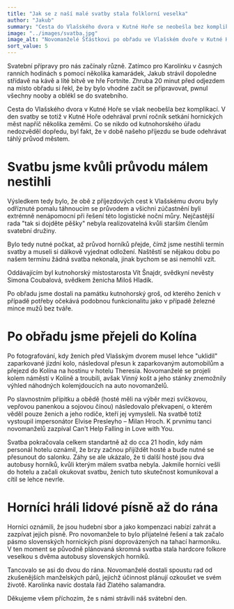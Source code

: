 ```yaml
---
title: "Jak se z naší malé svatby stala folklorní veselka"
author: "Jakub"
summary: "Cesta do Vlašského dvora v Kutné Hoře se neobešla bez komplikací. V den svatby se totiž v Kutné Hoře odehrával první ročník setkání hornických měst napříč několika zeměmi."
image: "../images/svatba.jpg"
image_alt: "Novomanželé Šťástkovi po obřadu ve Vlašském dvoře v Kutné Hoře."
sort_value: 5
---
```


Svatební přípravy pro nás začínaly různě. Zatímco pro Karolínku v časných ranních hodinách s pomocí několika kamarádek, Jakub strávil dopoledne střídavě na kávě a líté bitvě ve hře Fortnite. Zhruba 20 minut před odjezdem na místo obřadu si řekl, že by bylo vhodné začít se připravovat, pwnul všechny nooby a oblékl se do svatebního.

Cesta do Vlašského dvora v Kutné Hoře se však neobešla bez komplikací. V den svatby se totiž v Kutné Hoře odehrával první ročník setkání hornických měst napříč několika zeměmi. Co se nikdo od kutnohorského úřadu nedozvěděl dopředu, byl fakt, že v době našeho příjezdu se bude odehrávat táhlý průvod městem.

# Svatbu jsme kvůli průvodu málem nestihli

Výsledkem tedy bylo, že obě z příjezdových cest k Vlašskému dvoru byly odříznuté pomalu táhnoucím se průvodem a všichni zúčastnění byli extrémně nenápomocní při řešení této logistické noční můry. Nejčastější rada "tak si dojděte pěšky" nebyla realizovatelná kvůli starším členům svatební družiny.

Bylo tedy nutné počkat, až průvod horníků přejde, čímž jsme nestihli termín svatby a museli si dálkově vyjednat odložení. Naštěstí se nějakou dobu po našem termínu žádná svatba nekonala, jinak bychom se asi nemohli vzít.

Oddávajícím byl kutnohorský místostarosta Vít Šnajdr, svědkyní nevěsty Simona Coubalová, svědkem ženicha Miloš Hladík.

Po obřadu jsme dostali na památku kutnohorský groš, od kterého ženich v případě potřeby očekává podobnou funkcionalitu jako v případě železné mince mužů bez tváře.

# Po obřadu jsme přejeli do Kolína

Po fotografování, kdy ženich před Vlašským dvorem musel lehce "uklidil" zaparkované jízdní kolo, následoval přesun k zaparkovaným automobilům a přejezd do Kolína na hostinu v hotelu Theresia. Novomanželé se projeli kolem náměstí v Kolíně a troubili, avšak Vinný košt a jeho stánky znemožnily výhled náhodných kolemjdoucích na auto novomanželů.

Po slavnostním přípitku a obědě (hosté měli na výběr mezi svíčkovou, vepřovou panenkou a sojovou čínou) následovalo překvapení, o kterém věděl pouze ženich a jeho rodiče, kteří jej vymysleli. Na svatbě totiž vystoupil impersonátor Elvise Presleyho – Milan Hroch. K prvnímu tanci novomanželů zazpíval Can't Help Falling in Love with You.

Svatba pokračovala celkem standartně až do cca 21 hodin, kdy nám personál hotelu oznámil, že brzy začnou přijíždět hosté a bude nutné se přesunout do salonku. Záhy se ale ukázalo, že ti další hosté jsou dva autobusy horníků, kvůli kterým málem svatba nebyla. Jakmile horníci vešli do hotelu a začali okukovat svatbu, ženich tuto skutečnost komunikoval a cítil se lehce nevrle.

# Horníci hráli lidové písně až do rána

Horníci oznámili, že jsou hudební sbor a jako kompenzaci nabízí zahrát a zazpívat jejich písně. Pro novomanžele to bylo přijatelné řešení a tak začalo pásmo slovenských hornických písní doprovázených na tahací harmoniku. V ten moment se původně plánovaná skromná svatba stala hardcore folkore veselkou s dvěma autobusy slovenských horníků.

Tancovalo se asi do dvou do rána. Novomanželé dostali spoustu rad od zkušenějších manželských párů, jejichž účinnost plánují ozkoušet ve svém životě. Karolínka navíc dostala řád Zlatého salamandra.

Děkujeme všem příchozím, že s námi strávili náš svátební den.

